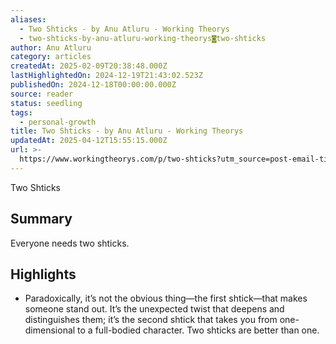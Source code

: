```yaml
---
aliases:
  - Two Shticks - by Anu Atluru - Working Theorys
  - two-shticks-by-anu-atluru-working-theorys◙two-shticks
author: Anu Atluru
category: articles
createdAt: 2025-02-09T20:38:48.000Z
lastHighlightedOn: 2024-12-19T21:43:02.523Z
publishedOn: 2024-12-18T00:00:00.000Z
source: reader
status: seedling
tags:
  - personal-growth
title: Two Shticks - by Anu Atluru - Working Theorys
updatedAt: 2025-04-12T15:55:15.000Z
url: >-
  https://www.workingtheorys.com/p/two-shticks?utm_source=post-email-title&publication_id=22717&post_id=153268225&utm_campaign=email-post-title&isFreemail=true&r=og9hp&triedRedirect=true&utm_medium=email
---
```

Two Shticks

## Summary

Everyone needs two shticks.

## Highlights

- Paradoxically, it’s not the obvious thing—the first shtick—that makes someone stand out. It’s the unexpected twist that deepens and distinguishes them; it’s the second shtick that takes you from one-dimensional to a full-bodied character. Two shticks are better than one.

